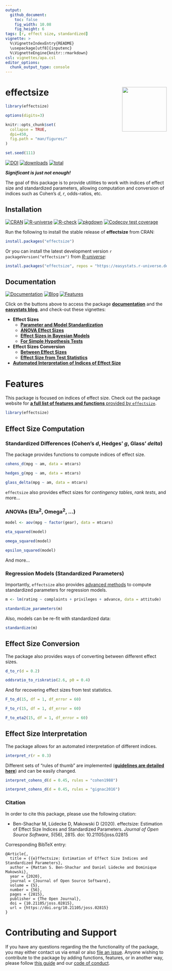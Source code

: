 ```yaml
---
output: 
  github_document:
    toc: false
    fig_width: 10.08
    fig_height: 6
tags: [r, effect size, standardized]
vignette: >
  %\VignetteIndexEntry{README}
  \usepackage[utf8]{inputenc}
  %\VignetteEngine{knitr::rmarkdown}
csl: vignettes/apa.csl
editor_options: 
  chunk_output_type: console
---
```

# effectsize <img src='man/figures/logo.png' align="right" height="139" />

```r
library(effectsize)

options(digits=3)

knitr::opts_chunk$set(
  collapse = TRUE,
  dpi=450,
  fig.path = "man/figures/"
)

set.seed(111)
```

[![DOI](https://joss.theoj.org/papers/10.21105/joss.02815/status.svg)](https://doi.org/10.21105/joss.02815)
[![downloads](http://cranlogs.r-pkg.org/badges/effectsize)](https://cran.r-project.org/package=effectsize)
[![total](https://cranlogs.r-pkg.org/badges/grand-total/effectsize)](https://cranlogs.r-pkg.org/) 


***Significant is just not enough!***

The goal of this package is to provide utilities to work with indices of effect size and standardized parameters, allowing computation and conversion of indices such as Cohen's *d*, *r*, odds-ratios, etc.


## Installation

[![CRAN](http://www.r-pkg.org/badges/version/effectsize)](https://cran.r-project.org/package=effectsize)
[![R-universe](https://img.shields.io/badge/R--universe%20%F0%9F%9A%80-easystats-brightgreen)](https://easystats.r-universe.dev/)
[![R-check](https://github.com/easystats/effectsize/workflows/R-check/badge.svg)](https://github.com/easystats/effectsize/actions)
[![pkgdown](https://github.com/easystats/effectsize/workflows/pkgdown/badge.svg)](https://github.com/easystats/effectsize/actions)
[![Codecov test coverage](https://codecov.io/gh/easystats/effectsize/branch/main/graph/badge.svg)](https://codecov.io/gh/easystats/effectsize?branch=main)

Run the following to install the stable release of **effectsize** from CRAN:

```r
install.packages("effectsize")
```

Or you can install the latest development version ``r packageVersion("effectsize")`` from [*R-universe*](https://easystats.r-universe.dev):

```r
install.packages("effectsize", repos = "https://easystats.r-universe.dev")
```

<!-- Or from *GitHub*: -->

<!-- ```{r, warning=FALSE, message=FALSE, eval=FALSE} -->
<!-- if (!require("remotes")) install.packages("remotes") -->
<!-- remotes::install_github("easystats/effectsize") -->
<!-- ``` -->

## Documentation

[![Documentation](https://img.shields.io/badge/documentation-effectsize-orange.svg?colorB=E91E63)](https://easystats.github.io/effectsize/)
[![Blog](https://img.shields.io/badge/blog-easystats-orange.svg?colorB=FF9800)](https://easystats.github.io/blog/posts/)
[![Features](https://img.shields.io/badge/features-effectsize-orange.svg?colorB=2196F3)](https://easystats.github.io/effectsize/reference/index.html)

Click on the buttons above to access the package [**documentation**](https://easystats.github.io/effectsize/) and the [**easystats blog**](https://easystats.github.io/blog/posts/), and check-out these vignettes:

- **Effect Sizes**  
  - [**Parameter and Model Standardization**](https://easystats.github.io/effectsize/articles/standardize_parameters.html)
  - [**ANOVA Effect Sizes**](https://easystats.github.io/effectsize/articles/anovaES.html)
  - [**Effect Sizes in Bayesian Models**](https://easystats.github.io/effectsize/articles/bayesian_models.html)  
  - [**For Simple Hypothesis Tests**](https://easystats.github.io/effectsize/articles/simple_htests.html)  
- **Effect Sizes Conversion**    
  - [**Between Effect Sizes**](https://easystats.github.io/effectsize/articles/convert.html)
  - [**Effect Size from Test Statistics**](https://easystats.github.io/effectsize/articles/from_test_statistics.html)
- [**Automated Interpretation of Indices of Effect Size**](https://easystats.github.io/effectsize/articles/interpret.html)



# Features

This package is focused on indices of effect size. Check out the package website for [**a full list of features and functions** provided by `effectsize`](https://easystats.github.io/effectsize/reference/index.html).

```r
library(effectsize)
```

## Effect Size Computation

### Standardized Differences (Cohen's *d*, Hedges' *g*, Glass' *delta*)

The package provides functions to compute indices of effect size.

```r
cohens_d(mpg ~ am, data = mtcars)

hedges_g(mpg ~ am, data = mtcars)

glass_delta(mpg ~ am, data = mtcars)
```

`effectsize` also provides effect sizes for *contingency tables*, *rank tests*, and more...

### ANOVAs (Eta<sup>2</sup>, Omega<sup>2</sup>, ...)

```r
model <- aov(mpg ~ factor(gear), data = mtcars)

eta_squared(model)

omega_squared(model)

epsilon_squared(model)
```

And more...


### Regression Models (Standardized Parameters)

Importantly, `effectsize` also provides [advanced methods](https://easystats.github.io/effectsize/articles/standardize_parameters.html) to compute standardized parameters for regression models.

```r
m <- lm(rating ~ complaints + privileges + advance, data = attitude)

standardize_parameters(m)
```

Also, models can be re-fit with standardized data:

```r
standardize(m)
```

## Effect Size Conversion

The package also provides ways of converting between different effect sizes.

```r
d_to_r(d = 0.2)

oddsratio_to_riskratio(2.6, p0 = 0.4)
```

And for recovering effect sizes from test statistics.

```r
F_to_d(15, df = 1, df_error = 60)

F_to_r(15, df = 1, df_error = 60)

F_to_eta2(15, df = 1, df_error = 60)
```

## Effect Size Interpretation

The package allows for an automated interpretation of different indices. 

```r
interpret_r(r = 0.3)
```

Different sets of "rules of thumb" are implemented ([**guidelines are detailed here**](https://easystats.github.io/effectsize/articles/interpret.html)) and can be easily changed.


```r
interpret_cohens_d(d = 0.45, rules = "cohen1988")

interpret_cohens_d(d = 0.45, rules = "gignac2016")
```


### Citation

In order to cite this package, please use the following citation:

  * Ben-Shachar M, Lüdecke D, Makowski D (2020). effectsize: Estimation of Effect Size Indices and Standardized Parameters. _Journal of Open Source Software_, *5*(56), 2815. doi: 10.21105/joss.02815
  
Corresponding BibTeX entry:

```
@Article{,
  title = {{e}ffectsize: Estimation of Effect Size Indices and Standardized Parameters},
  author = {Mattan S. Ben-Shachar and Daniel Lüdecke and Dominique Makowski},
  year = {2020},
  journal = {Journal of Open Source Software},
  volume = {5},
  number = {56},
  pages = {2815},
  publisher = {The Open Journal},
  doi = {10.21105/joss.02815},
  url = {https://doi.org/10.21105/joss.02815}
}
```

# Contributing and Support

If you have any questions regarding the the functionality of the package, you may either contact us via email or also [file an issue](https://github.com/easystats/effectsize/issues). Anyone wishing to contribute to the package by adding functions, features, or in another way, please follow [this guide](https://github.com/easystats/effectsize/blob/main/.github/CONTRIBUTING.md) and our [code of conduct](https://github.com/easystats/effectsize/blob/main/.github/CODE_OF_CONDUCT.md).
